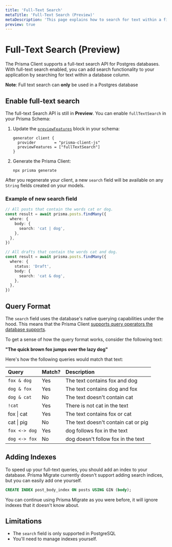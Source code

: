 ```yaml
---
title: 'Full-Text Search'
metaTitle: 'Full-Text Search (Preview)'
metaDescription: 'This page explains how to search for text within a field.'
preview: true
---
```


# Full-Text Search (Preview)

The Prisma Client supports a full-text search API for Postgres databases. With full-text search enabled, you can add search functionality to your application by searching for text within a database column.

<Admonition type="info">

**Note**: Full text search can **only** be used in a Postgres database

</Admonition>

## Enable full-text search

The full-text Search API is still in **Preview**. You can enable `fullTextSearch` in your Prisma Schema:

1. Update the [`previewFeatures`](/concepts/components/preview-features) block in your schema:

   ```prisma
   generator client {
     provider        = "prisma-client-js"
     previewFeatures = ["fullTextSearch"]
   }
   ```

2. Generate the Prisma Client:

   ```terminal copy
   npx prisma generate
   ```

After you regenerate your client, a new `search` field will be available on any `String` fields created on your models.

### Example of new <inlinecode>search</inlinecode> field

```ts
// All posts that contain the words cat or dog.
const result = await prisma.posts.findMany({
  where: {
    body: {
      search: 'cat | dog',
    },
  },
})

// All drafts that contain the words cat and dog.
const result = await prisma.posts.findMany({
  where: {
    status: 'Draft',
    body: {
      search: 'cat & dog',
    },
  },
})
```

## Query Format

The `search` field uses the database's native querying capabilities under the hood. This means that the Prisma Client [supports query operators the database supports](https://www.postgresql.org/docs/10/textsearch-controls.html#TEXTSEARCH-PARSING-QUERIES).

To get a sense of how the query format works, consider the following text:

**"The quick brown fox jumps over the lazy dog"**

Here's how the following queries would match that text:

| Query                                   | Match? | Description                         |
| :-------------------------------------- | :----- | :---------------------------------- |
| `fox & dog`                             | Yes    | The text contains fox and dog       |
| `dog & fox`                             | Yes    | The text contains dog and fox       |
| `dog & cat`                             | No     | The text doesn't contain cat        |
| `!cat`                                  | Yes    | There is not cat in the text        |
| <inlinecode>fox &#124; cat</inlinecode> | Yes    | The text contains fox or cat        |
| <inlinecode>cat &#124; pig</inlinecode> | No     | The text doesn't contain cat or pig |
| `fox <-> dog`                           | Yes    | dog follows fox in the text         |
| `dog <-> fox`                           | No     | dog doesn't follow fox in the text  |

## Adding Indexes

To speed up your full-text queries, you should add an index to your database.
Prisma Migrate currently doesn't support adding search indices, but you can
easily add one yourself.

```sql
CREATE INDEX post_body_index ON posts USING GIN (body);
```

You can continue using Prisma Migrate as you were before, it will ignore indexes
that it doesn't know about.

## Limitations

- The `search` field is only supported in PostgreSQL
- You'll need to manage indexes yourself.
